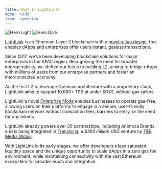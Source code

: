 ```yaml
---
title: What Is LightLink?
mode: 'wide'
icon: 'question'
---
```


<img className="block dark:hidden" src="/images/hero-light.avif" alt="Hero Light" />
<img className="hidden dark:block" src="/images/hero-dark.avif" alt="Hero Dark" />

[LightLink](https://lightlink.io) is an Ethereum Layer 2 blockchain with a [novel rollup design](technical), that enables dApps and enterprises offer users instant, gasless transactions.

Since 2017, we've been developing blockchain solutions for major enterprises in the APAC region. Recognizing the need for broader interoperability, we shifted our focus to building L2, aiming to bridge dApps with millions of users from our enterprise partners and foster an interconnected economy.

As the first L2 to leverage Optimum architecture with a proprietary stack, LightLink aims to support 10,000+ TPS at under _$0.01_, without gas spikes.

LightLink's novel [Enterprise Mode](https://c/io) enables businesses to operate gas-free, allowing users on their platforms to engage in a secure, user-friendly blockchain network without transaction fees, barriers to entry, or the need for any tokens.

LightLink already powers over 30 partnerships, including Animoca Brands, and is being integrated in [Translucia](https://sponsored.bloomberg.com/article/mqdc/translucia:-master-of-the-global-metaverse), a _$300 million_ USD venture by [T&B Media Global](https://www.tandbmediaglobal.com/).

With LightLink in its early stages, we offer developers a less saturated liquidity space and the unique opportunity to scale dApps in a zero gas fee environment, while maintaining connectivity with the vast Ethereum ecosystem for broader reach and integration.

